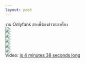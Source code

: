```yaml
--- 
layout: post 
--- 
```



&#3591;&#3634;&#3609; Onlyfans &#3626;&#3629;&#3591;&#3614;&#3637;&#3656;&#3609;&#3657;&#3629;&#3591;&#3626;&#3634;&#3623;&#3585;&#3632;&#3648;&#3627;&#3619;&#3637;&#3656;&#3618;&#3591;<br><a href='https://sun9-53.userapi.com/impg/xDOKgvUZJCk66R3pKejl3t034DbMJWV3XYrC8A/haxQkEb2Sk8.jpg?size=1440x1434&quality=96&sign=b8b79030b36b537585cc2a6d5b7751fb&type=album'><img src='https://sun9-53.userapi.com/impg/xDOKgvUZJCk66R3pKejl3t034DbMJWV3XYrC8A/haxQkEb2Sk8.jpg?size=604x601&quality=96&sign=54be2f739a2eaf7e7657b62e6b4664cf&type=album'></a><br><a href='https://sun9-35.userapi.com/impg/mLUhKNEwrqKkzxDLs0N4YfbtUvKLP7MhgiMF8A/g3dSr5_CYw4.jpg?size=1920x1920&quality=96&sign=8e25ea5382407eaaa4578ba9dedeb1f1&type=album'><img src='https://sun6-21.userapi.com/impg/mLUhKNEwrqKkzxDLs0N4YfbtUvKLP7MhgiMF8A/g3dSr5_CYw4.jpg?size=604x604&quality=96&sign=cbeee50e7df5c4e9db49c6d2caa9654f&type=album'></a><br><a href='https://sun9-50.userapi.com/impg/KzHidrpMEWZWPGNL6zyMajKXWfynbvbcPVawnQ/TiY1Me10xsY.jpg?size=1920x1080&quality=96&sign=3c934a55358925fff6458943b03cd345&type=album'><img src='https://sun6-23.userapi.com/impg/KzHidrpMEWZWPGNL6zyMajKXWfynbvbcPVawnQ/TiY1Me10xsY.jpg?size=604x340&quality=96&sign=ab8ddd1375adf01b4fe6535844bd490a&type=album'></a><br><a href='https://sun9-71.userapi.com/impg/K_qsedp_Zr__rHShvMfyKkSoJkmEr3re2l4dLw/MVy-wk2SMHc.jpg?size=1920x1080&quality=96&sign=323e4f3537977c1bc0e6219c1785bd13&type=album'><img src='https://sun9-71.userapi.com/impg/K_qsedp_Zr__rHShvMfyKkSoJkmEr3re2l4dLw/MVy-wk2SMHc.jpg?size=604x340&quality=96&sign=fa8d939568e2587794484c1568d7fbfe&type=album'></a><br><a href='https://sun9-12.userapi.com/impg/xo7KPTKROIwUfGzaAiqXf-vLLCWz0P9Ifrbn4A/7wUpdv4qzUo.jpg?size=1920x1080&quality=96&sign=8bb6cb899297eede907302a64186ebbc&type=album'><img src='https://sun9-12.userapi.com/impg/xo7KPTKROIwUfGzaAiqXf-vLLCWz0P9Ifrbn4A/7wUpdv4qzUo.jpg?size=604x340&quality=96&sign=a451c9f52cd3c10714cf65d028030b27&type=album'></a><br>Video: <a href="https://vk.com/video-203323312_456239903?list=eabe5b09de9417bf53">is 4 minutes 38 seconds long </a>